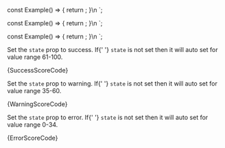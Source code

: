 
const Example() => {
	return <Score bar={95} state="success" />;
}\n
`;

const Example() => {
	return <Score bar={55} state="warning" />;
}\n
`;

const Example() => {
	return <Score bar={15} state="error" />;
}\n
`;

<Section
	title="Success"
	contained={true}
	border={true}
	style={{ paddingRight: 0, paddingLeft: 0 }}
>
	<p>
		Set the <Code small={true}>state</Code> prop to success. If{' '}
		<Code small={true}>state</Code> is not set then it will auto set for
		value range 61-100.
	</p>
	<Preview wrapper={true}>
		<Tab bar={95} state="success" />
	</Preview>
	<Snippet language="js">{SuccessScoreCode}</Snippet>
</Section>

<Section
	title="Warning"
	contained={true}
	border={true}
	style={{ paddingRight: 0, paddingLeft: 0 }}
>
	<p>
		Set the <Code small={true}>state</Code> prop to warning. If{' '}
		<Code small={true}>state</Code> is not set then it will auto set for
		value range 35-60.
	</p>
	<Preview wrapper={true}>
		<Tab bar={50} state="warning" />
	</Preview>
	<Snippet language="js">{WarningScoreCode}</Snippet>
</Section>

<Section
	title="Error"
	contained={true}
	border={true}
	style={{ paddingRight: 0, paddingLeft: 0 }}
>
	<p>
		Set the <Code small={true}>state</Code> prop to error. If{' '}
		<Code small={true}>state</Code> is not set then it will auto set for
		value range 0-34.
	</p>
	<Preview wrapper={true}>
		<Tab bar={15} state="error" />
	</Preview>
	<Snippet language="js">{ErrorScoreCode}</Snippet>
</Section>
